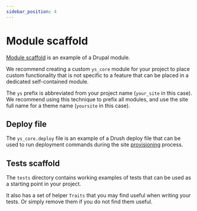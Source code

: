 ```yaml
---
sidebar_position: 4
---
```


# Module scaffold

[Module scaffold](https://github.com/drevops/scaffold/tree/develop/web/modules/custom/ys_core)
is an example of a Drupal module.

We recommend creating a custom `ys_core` module for your project to place
custom functionality that is not specific to a feature that can be placed in
a dedicated self-contained module.

The `ys` prefix is abbreviated from your project name (`your_site` in this case).
We recommend using this technique to prefix all modules, and use the site full
name for a theme name (`yoursite` in this case).

## Deploy file

The `ys_core.deploy` file is an example of a Drush deploy file that can be used
to run deployment commands during the site [provisioning](provision) process.

## Tests scaffold

The `tests` directory contains working examples of tests that can be used as a
starting point in your project.

It also has a set of helper `Traits` that you may find useful when writing your
tests. Or simply remove them if you do not find them useful.
